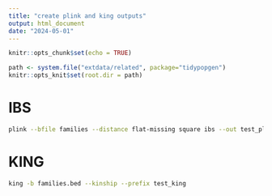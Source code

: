 ```yaml
---
title: "create plink and king outputs"
output: html_document
date: "2024-05-01"
---
```


```r
knitr::opts_chunk$set(echo = TRUE)

path <- system.file("extdata/related", package="tidypopgen")
knitr::opts_knit$set(root.dir = path)
```

# IBS 

```bash
plink --bfile families --distance flat-missing square ibs --out test_plinkIBS
```
# KING

```bash
king -b families.bed --kinship --prefix test_king
```



